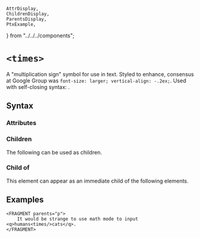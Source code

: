     AttrDisplay,
    ChildrenDisplay,
    ParentsDisplay,
    PtxExample,
} from "../../../components";

# `<times>`

A "multiplication sign" symbol for use in text.
Styled to enhance, consensus at Google Group was
`font-size: larger; vertical-align: -.2ex;`.
Used with self-closing syntax: <times/>.

## Syntax

### Attributes

<AttrDisplay name="times" />

### Children

The following can be used as children.

<ChildrenDisplay name="times" />

### Child of

This element can appear as an immediate child of the following elements.

<ParentsDisplay name="times" />

## Examples
```ptx-example
<FRAGMENT parents="p">
    It would be strange to use math mode to input <q>humans<times/>cats</q>.
</FRAGMENT>
```
    